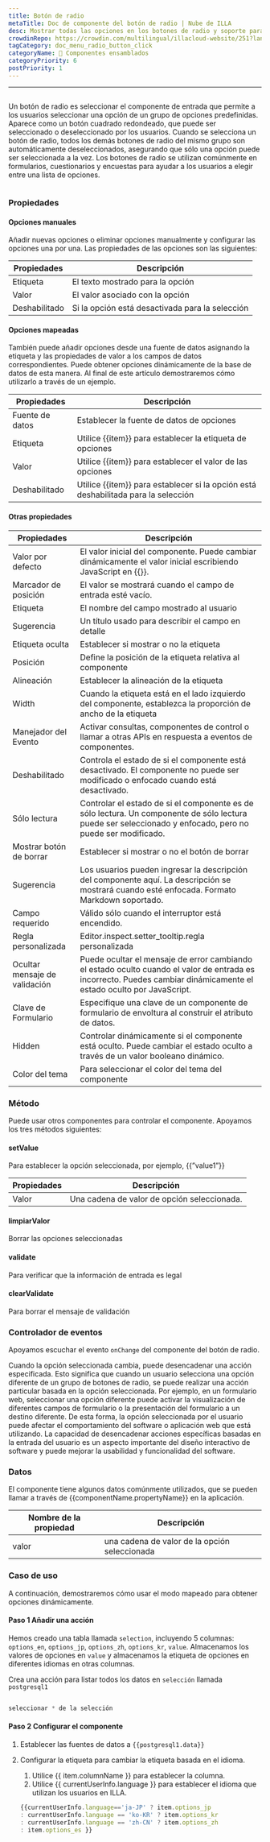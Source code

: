 ```yaml
---
title: Botón de radio
metaTitle: Doc de componente del botón de radio | Nube de ILLA
desc: Mostrar todas las opciones en los botones de radio y soporte para seleccionar una opción.
crowdinRepo: https://crowdin.com/multilingual/illacloud-website/251?languages=es&filter=basic&value=0
tagCategory: doc_menu_radio_button_click
categoryName: 🧬 Componentes ensamblados
categoryPriority: 6
postPriority: 1
---
```


* * *

## <h2 hidden>Botón de radio</h2>

Un botón de radio es seleccionar el componente de entrada que permite a los usuarios seleccionar una opción de un grupo de opciones predefinidas. Aparece como un botón cuadrado redondeado, que puede ser seleccionado o deseleccionado por los usuarios. Cuando se selecciona un botón de radio, todos los demás botones de radio del mismo grupo son automáticamente deseleccionados, asegurando que sólo una opción puede ser seleccionada a la vez. Los botones de radio se utilizan comúnmente en formularios, cuestionarios y encuestas para ayudar a los usuarios a elegir entre una lista de opciones.

<img src='https://cdn.illacloud.com/official-website/img/docs/assemble/radio.png' alt="" />

### Propiedades

#### Opciones manuales

Añadir nuevas opciones o eliminar opciones manualmente y configurar las opciones una por una. Las propiedades de las opciones son las siguientes: 

| Propiedades   | Descripción                                     |
| ------------- | ----------------------------------------------- |
| Etiqueta      | El texto mostrado para la opción                |
| Valor         | El valor asociado con la opción                 |
| Deshabilitado | Si la opción está desactivada para la selección |

#### Opciones mapeadas

También puede añadir opciones desde una fuente de datos asignando la etiqueta y las propiedades de valor a los campos de datos correspondientes. Puede obtener opciones dinámicamente de la base de datos de esta manera. Al final de este artículo demostraremos cómo utilizarlo a través de un ejemplo.

| Propiedades     | Descripción                                                                        |
| --------------- | ---------------------------------------------------------------------------------- |
| Fuente de datos | Establecer la fuente de datos de opciones                                          |
| Etiqueta        | Utilice {{item}} para establecer la etiqueta de opciones                           |
| Valor           | Utilice {{item}} para establecer el valor de las opciones                          |
| Deshabilitado   | Utilice {{item}} para establecer si la opción está deshabilitada para la selección |

#### Otras propiedades

| Propiedades                   | Descripción                                                                                                                                                          |
| ----------------------------- | -------------------------------------------------------------------------------------------------------------------------------------------------------------------- |
| Valor por defecto             | El valor inicial del componente. Puede cambiar dinámicamente el valor inicial escribiendo JavaScript en {{}}.                                                        |
| Marcador de posición          | El valor se mostrará cuando el campo de entrada esté vacío.                                                                                                          |
| Etiqueta                      | El nombre del campo mostrado al usuario                                                                                                                              |
| Sugerencia                    | Un título usado para describir el campo en detalle                                                                                                                   |
| Etiqueta oculta               | Establecer si mostrar o no la etiqueta                                                                                                                               |
| Posición                      | Define la posición de la etiqueta relativa al componente                                                                                                             |
| Alineación                    | Establecer la alineación de la etiqueta                                                                                                                              |
| Width                         | Cuando la etiqueta está en el lado izquierdo del componente, establezca la proporción de ancho de la etiqueta                                                        |
| Manejador del Evento          | Activar consultas, componentes de control o llamar a otras APIs en respuesta a eventos de componentes.                                                               |
| Deshabilitado                 | Controla el estado de si el componente está desactivado. El componente no puede ser modificado o enfocado cuando está desactivado.                                   |
| Sólo lectura                  | Controlar el estado de si el componente es de sólo lectura. Un componente de sólo lectura puede ser seleccionado y enfocado, pero no puede ser modificado.           |
| Mostrar botón de borrar       | Establecer si mostrar o no el botón de borrar                                                                                                                        |
| Sugerencia                    | Los usuarios pueden ingresar la descripción del componente aquí. La descripción se mostrará cuando esté enfocada. Formato Markdown soportado.                        |
| Campo requerido               | Válido sólo cuando el interruptor está encendido.                                                                                                                    |
| Regla personalizada           | Editor.inspect.setter_tooltip.regla personalizada                                                                                                                    |
| Ocultar mensaje de validación | Puede ocultar el mensaje de error cambiando el estado oculto cuando el valor de entrada es incorrecto. Puedes cambiar dinámicamente el estado oculto por JavaScript. |
| Clave de Formulario           | Especifique una clave de un componente de formulario de envoltura al construir el atributo de datos.                                                                 |
| Hidden                        | Controlar dinámicamente si el componente está oculto. Puede cambiar el estado oculto a través de un valor booleano dinámico.                                         |
| Color del tema                | Para seleccionar el color del tema del componente                                                                                                                    |

### Método

Puede usar otros componentes para controlar el componente. Apoyamos los tres métodos siguientes:

#### setValue

Para establecer la opción seleccionada, por ejemplo, {{”value1”}}

| Propiedades | Descripción                                  |
| ----------- | -------------------------------------------- |
| Valor       | Una cadena de valor de opción seleccionada.  |

#### limpiarValor

Borrar las opciones seleccionadas

#### validate

Para verificar que la información de entrada es legal

#### clearValidate

Para borrar el mensaje de validación

### Controlador de eventos

Apoyamos escuchar el evento `onChange` del componente del botón de radio. 

Cuando la opción seleccionada cambia, puede desencadenar una acción especificada. Esto significa que cuando un usuario selecciona una opción diferente de un grupo de botones de radio, se puede realizar una acción particular basada en la opción seleccionada. Por ejemplo, en un formulario web, seleccionar una opción diferente puede activar la visualización de diferentes campos de formulario o la presentación del formulario a un destino diferente. De esta forma, la opción seleccionada por el usuario puede afectar el comportamiento del software o aplicación web que está utilizando. La capacidad de desencadenar acciones específicas basadas en la entrada del usuario es un aspecto importante del diseño interactivo de software y puede mejorar la usabilidad y funcionalidad del software.

### Datos

El componente tiene algunos datos comúnmente utilizados, que se pueden llamar a través de {{componentName.propertyName}} en la aplicación.

| Nombre de la propiedad | Descripción                                    |
| ---------------------- | ---------------------------------------------- |
| valor                  | una cadena de valor de la opción seleccionada  |

### Caso de uso

A continuación, demostraremos cómo usar el modo mapeado para obtener opciones dinámicamente. 

#### Paso 1 Añadir una acción

Hemos creado una tabla llamada `selection`, incluyendo 5 columnas: `options_en`, `options_jp`, `options_zh`, `options_kr`, `value`. Almacenamos los valores de opciones en `value` y almacenamos la etiqueta de opciones en diferentes idiomas en otras columnas. 

Crea una acción para listar todos los datos en `selección` llamada `postgresql1`

<img src='https://cdn.illacloud.com/official-website/img/docs/assemble/radio1.png' alt="" />

```jsx
seleccionar * de la selección
```

#### Paso 2 Configurar el componente

1.  Establecer las fuentes de datos a `{{postgresql1.data}}` 
2.  Configurar la etiqueta para cambiar la etiqueta basada en el idioma. 

    1.  Utilice {{ item.columnName }} para establecer la columna. 
    2.  Utilice {{ currentUserInfo.language }} para establecer el idioma que utilizan los usuarios en ILLA.

    ```jsx
    {{currentUserInfo.language=='ja-JP' ? item.options_jp 
    : currentUserInfo.language == 'ko-KR' ? item.options_kr 
    : currentUserInfo.language == 'zh-CN' ? item.options_zh 
    : item.options_es }}
    ```

<img src='https://cdn.illacloud.com/official-website/img/docs/assemble/radio2.png' alt="" />

